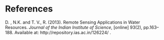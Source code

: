 # References {.unnumbered}

::: {#refs}
D. , N.K. and T. V., R. (2013). Remote Sensing Applications in Water Resources. *Journal of the Indian Institute of Science*, \[online\] 93(2), pp.163–188. Available at: http://repository.ias.ac.in/126224/ .

‌
:::
